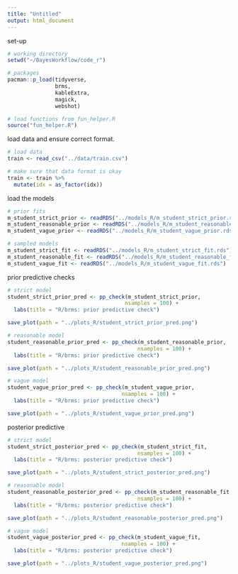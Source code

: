 ```yaml
---
title: "Untitled"
output: html_document
---
```


set-up

```r

# working directory 
setwd("~/BayesWorkflow/code_r")

# packages
pacman::p_load(tidyverse, 
               brms,
               kableExtra, 
               magick, 
               webshot)

# load functions from fun_helper.R
source("fun_helper.R")

```

load data and ensure correct format.

```r

# load data
train <- read_csv("../data/train.csv")

# make sure that data format is okay
train <- train %>%
  mutate(idx = as_factor(idx))

```

load the models

```r

# prior fits
m_student_strict_prior <- readRDS("../models_R/m_student_strict_prior.rds")
m_student_reasonable_prior <- readRDS("../models_R/m_student_reasonable_prior.rds")
m_student_vague_prior <- readRDS("../models_R/m_student_vague_prior.rds")

# sampled models
m_student_strict_fit <- readRDS("../models_R/m_student_strict_fit.rds")
m_student_reasonable_fit <- readRDS("../models_R/m_student_reasonable_fit.rds")
m_student_vague_fit <- readRDS("../models_R/m_student_vague_fit.rds")

```


prior predictive checks

```r

# strict model 
student_strict_prior_pred <- pp_check(m_student_strict_prior, 
                                     nsamples = 100) +
  labs(title = "R/brms: prior predictive check") 

save_plot(path = "../plots_R/student_strict_prior_pred.png")

# reasonable model
student_reasonable_prior_pred <- pp_check(m_student_reasonable_prior, 
                                         nsamples = 100) + 
  labs(title = "R/brms: prior predictive check")

save_plot(path = "../plots_R/student_reasonable_prior_pred.png")

# vague model
student_vague_prior_pred <- pp_check(m_student_vague_prior, 
                                    nsamples = 100) + 
  labs(title = "R/brms: prior predictive check")

save_plot(path = "../plots_R/student_vague_prior_pred.png")

```

posterior predictive

```r

# strict model 
student_strict_posterior_pred <- pp_check(m_student_strict_fit, 
                                         nsamples = 100) + 
  labs(title = "R/brms: posterior predictive check") 

save_plot(path = "../plots_R/student_strict_posterior_pred.png")

# reasonable model
student_reasonable_posterior_pred <- pp_check(m_student_reasonable_fit, 
                                         nsamples = 100) +
  labs(title = "R/brms: posterior predictive check")

save_plot(path = "../plots_R/student_reasonable_posterior_pred.png")

# vague model
student_vague_posterior_pred <- pp_check(m_student_vague_fit, 
                                    nsamples = 100) + 
  labs(title = "R/brms: posterior predictive check")

save_plot(path = "../plots_R/student_vague_posterior_pred.png")

```
